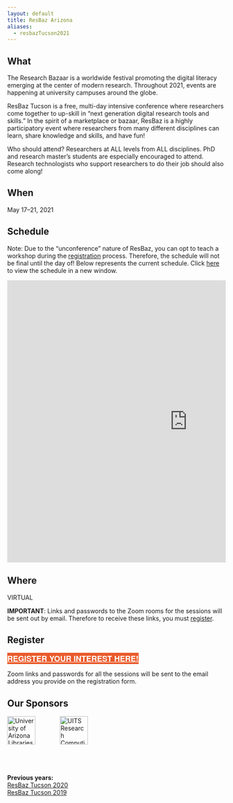 ```yaml
---
layout: default
title: ResBaz Arizona
aliases:
  - resbazTucson2021
---
```


## What

The Research Bazaar is a worldwide festival promoting the digital literacy emerging at the center of modern research. Throughout 2021, events are happening at university campuses around the globe.

ResBaz Tucson is a free, multi-day intensive conference where researchers come together to up-skill in "next generation digital research tools and skills." In the spirit of a marketplace or bazaar, ResBaz is a highly participatory event where researchers from many different disciplines can learn, share knowledge and skills, and have fun!

Who should attend? Researchers at ALL levels from ALL disciplines. PhD and research master's students are especially encouraged to attend. Research technologists who support researchers to do their job should also come along!

## When

May 17&ndash;21, 2021

## Schedule

Note: Due to the "unconference" nature of ResBaz, you can opt to teach a workshop during the [registration](#register) process. Therefore, the schedule will not be final until the day of! Below represents the current schedule. Click [here](https://kelseygonzalez.github.io/resbaz2021schedule/) to view the schedule in a new window.

<div style="width:100%;overflow-x:auto">
<iframe src="https://kelseygonzalez.github.io/resbaz2021schedule/" width="830" height="650" scrolling="auto" frameborder="no"></iframe>
</div>

## Where
VIRTUAL

**IMPORTANT**: Links and passwords to the Zoom rooms for the sessions will be sent out by email. Therefore to receive these links, you must <u><a href="#register">register</a></u>.

<!-- TODO: add this warning after we stop checking registrations: If you registered after May 15 and didn't receive the daily Zoom links/passwords, please contact us at resbazaz@gmail.com -->


## Register

<a href="https://forms.gle/WS8PTviQ2T9rfqcu9" class="btn btn2021" target="_blank">Register your interest here!</a>

Zoom links and passwords for all the sessions will be sent to the email address you provide on the registration form.

<style>
  .btn2021 {
    font-family: Montserrat,"Helvetica Neue",Helvetica,Arial,sans-serif;
    text-transform: uppercase;
    font-size: 18px;
    font-weight: 700;
    background-color: #EA5A2A;
    color: white;
  }
</style>

## Our Sponsors

<a href="https://new.library.arizona.edu/"><img src="/img/logos/ua_libraries.png" alt="University of Arizona Libraries" height="65"></a>&emsp;&emsp;&emsp;&emsp;<a href="https://it.arizona.edu/research"><img src="/img/logos/ua_uits_researchcomp.png" alt="UITS Research Computing" height="65"></a>

<br><br><br>
**Previous years:**<br/>
<a href="/resbaz/resbazTucson2020.qmd">ResBaz Tucson 2020</a><br/>
<a href="/resbaz/resbazTucson2019.qmd">ResBaz Tucson 2019</a>
